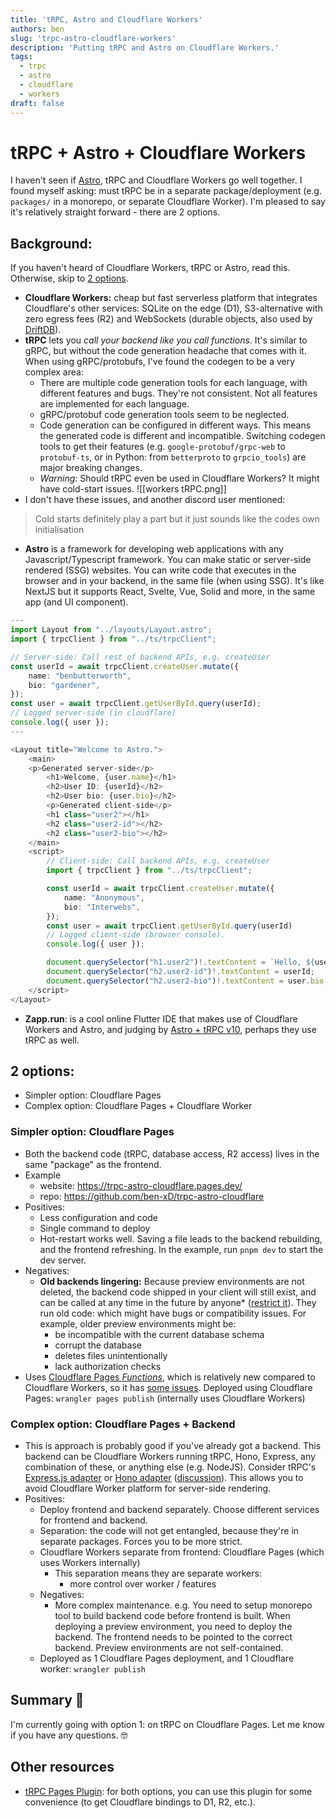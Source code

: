 ```yaml
---
title: 'tRPC, Astro and Cloudflare Workers'
authors: ben
slug: 'trpc-astro-cloudflare-workers'
description: 'Putting tRPC and Astro on Cloudflare Workers.'
tags:
  - trpc
  - astro
  - cloudflare
  - workers
draft: false
---
```

# tRPC + Astro + Cloudflare Workers
I haven't seen if [Astro](https://astro.build/), tRPC and Cloudflare Workers go well together. I found myself asking: must tRPC be in a separate package/deployment (e.g. `packages/` in a monorepo, or separate Cloudflare Worker). I'm pleased to say it's relatively straight forward - there are 2 options.
<!--truncate-->

## Background:
If you haven't heard of Cloudflare Workers, tRPC or Astro, read this. Otherwise, skip to [2 options](#2-options).
- **Cloudflare Workers:** cheap but fast serverless platform that integrates Cloudflare's other services: SQLite on the edge (D1), S3-alternative with zero egress fees (R2) and WebSockets (durable objects, also used by [DriftDB](https://news.ycombinator.com/item?id=34639728)).
- **tRPC** lets you *call your backend like you call functions*. It's similar to gRPC, but without the code generation headache that comes with it. When using gRPC/protobufs, I've found the codegen to be a very complex area:
  - There are multiple code generation tools for each language, with different features and bugs. They're not consistent. Not all features are implemented for each language.
  - gRPC/protobuf code generation tools seem to be neglected.
  - Code generation can be configured in different ways. This means the generated code is different and incompatible. Switching codegen tools to get their features (e.g. `google-protobuf/grpc-web` to `protobuf-ts`, or in Python: from `betterproto` to `grpcio_tools`) are major breaking changes. 
  - *Warning:* Should tRPC even be used in Cloudflare Workers? It might have cold-start issues.
![[workers tRPC.png]]
- I don't have these issues, and another discord user mentioned: 
> Cold starts definitely play a part but it just sounds like the codes own initialisation
- **Astro** is a framework for developing web applications with any Javascript/Typescript framework. You can make static or server-side rendered (SSG) websites. You can write code that executes in the browser and in your backend, in the same file (when using SSG). It's like NextJS but it supports React, Svelte, Vue, Solid and more, in the same app (and UI component).

```typescript
---
import Layout from "../layouts/Layout.astro";
import { trpcClient } from "../ts/trpcClient";

// Server-side: Call rest of backend APIs, e.g. createUser
const userId = await trpcClient.createUser.mutate({
	name: "benbutterworth",
	bio: "gardener",
});
const user = await trpcClient.getUserById.query(userId);
// Logged server-side (in cloudflare)
console.log({ user });
---

<Layout title="Welcome to Astro.">
	<main>
    <p>Generated server-side</p>
		<h1>Welcome, {user.name}</h1>
		<h2>User ID: {userId}</h2>
		<h2>User bio: {user.bio}</h2>
		<p>Generated client-side</p>
		<h1 class="user2"></h1>
		<h2 class="user2-id"></h2>
		<h2 class="user2-bio"></h2>
	</main>
	<script>
		// Client-side: Call backend APIs, e.g. createUser
		import { trpcClient } from "../ts/trpcClient";

		const userId = await trpcClient.createUser.mutate({
			name: "Anonymous",
			bio: "Interwebs",
		});
		const user = await trpcClient.getUserById.query(userId)
		// Logged client-side (browser console).
		console.log({ user });

		document.querySelector("h1.user2")!.textContent = `Hello, ${user.name}`;
		document.querySelector("h2.user2-id")!.textContent = userId;
		document.querySelector("h2.user2-bio")!.textContent = user.bio;
	</script>
</Layout>
```
- **Zapp.run**: is a cool online Flutter IDE that makes use of Cloudflare Workers and Astro, and judging by [ Astro + tRPC v10](https://invertase.io/blog/astro-trpc-v10/), perhaps they use tRPC as well.
## 2 options:
- Simpler option: Cloudflare Pages
- Complex option: Cloudflare Pages + Cloudflare Worker
### Simpler option: Cloudflare Pages
- Both the backend code (tRPC, database access, R2 access) lives in the same "package" as the frontend.
- Example 
  - website: https://trpc-astro-cloudflare.pages.dev/
  - repo: https://github.com/ben-xD/trpc-astro-cloudflare
- Positives:
  - Less configuration and code
  - Single command to deploy
  - Hot-restart works well. Saving a file leads to the backend rebuilding, and the frontend refreshing. In the example, run `pnpm dev` to start the dev server.
- Negatives:
  - **Old backends lingering:** Because preview environments are not deleted, the backend code shipped in your client will still exist, and can be called at any time in the future by anyone* ([restrict it](https://developers.cloudflare.com/pages/platform/known-issues#enabling-access-on-your-pagesdev-domain)). They run old code: which might have bugs or compatibility issues. For example, older preview environments might be:
    - be incompatible with the current database schema
    - corrupt the database
    - deletes files unintentionally
    - lack authorization checks
- Uses [Cloudflare Pages *Functions*](https://developers.cloudflare.com/pages/platform/functions), which is relatively new compared to Cloudflare Workers, so it has [some issues](https://developers.cloudflare.com/pages/platform/known-issues#enabling-access-on-your-pagesdev-domain). Deployed using Cloudflare Pages: `wrangler pages publish` (internally uses Cloudflare Workers)
### Complex option: Cloudflare Pages + Backend
- This is approach is probably good if you've already got a backend. This backend can be Cloudflare Workers running tRPC, Hono, Express, any combination of these, or anything else (e.g. NodeJS). Consider tRPC's [Express.js adapter](https://trpc.io/docs/express) or [Hono adapter](https://www.npmjs.com/package/@hono/trpc-server) ([discussion](https://github.com/honojs/hono/issues/582)). This allows you to avoid Cloudflare Worker platform for server-side rendering.
- Positives:
  - Deploy frontend and backend separately. Choose different services for frontend and backend.
  - Separation: the code will not get entangled, because they're in separate packages. Forces you to be more strict.
  - Cloudflare Workers separate from frontend: Cloudflare Pages (which uses Workers internally)
    - This separation means they are separate workers:
      - more control over worker / features
  - Negatives:
      - More complex maintenance. e.g. You need to setup monorepo tool to build backend code before frontend is built. When deploying a preview environment, you need to deploy the backend. The frontend needs to be pointed to the correct backend. Preview environments are not self-contained.
  - Deployed as 1 Cloudflare Pages deployment, and 1 Cloudflare worker: `wrangler publish`
## Summary 📒
I'm currently going with option 1: on tRPC on Cloudflare Pages. Let me know if you have any questions. 🤓
## Other resources
- [tRPC Pages Plugin](https://github.com/toyamarinyon/cloudflare-pages-plugin-trpc): for both options, you can use this plugin for some convenience (to get Cloudflare bindings to D1, R2, etc.).
